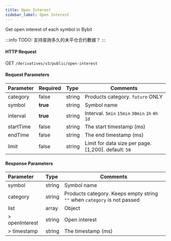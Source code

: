 ```yaml
---
title: Open Interest
sidebar_label: Open Interest
---
```


Get open interest of each symbol in Bybit

:::info
TODO: 支持查詢多久的未平仓合约數據？
:::

#### HTTP Request
GET `/derivatives/v3/public/open-interest`

#### Request Parameters
| Parameter | Required | Type | Comments|
|:----- |:-------|:-----|------ |
|category |false |string |Products category. `future` ONLY |
|symbol |<b>true</b> |string |Symbol name|
|interval |<b>true</b> |string |Interval. `5min` `15min` `30min` `1h` `4h` `1d` |
|startTime |false |string |The start timestamp (ms)|
|endTime |false |string |The end timestamp (ms)|
|limit |false |string |Limit for data size per page. [1,200]. default: `50`|

#### Response Parameters
| Parameter | Type | Comments|
|:----- |:-----|----- |
|symbol |string |Symbol name |
|category |string |Products category. Keeps empty string `""` when `category` is not passed |
|list |array |Object |
|> openInterest |string |Open interest |
|> timestamp |string |The timestamp (ms) |